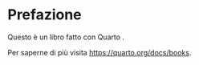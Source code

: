 # Prefazione {.unnumbered}

Questo è un libro fatto con Quarto .

Per saperne di più visita <https://quarto.org/docs/books>.

